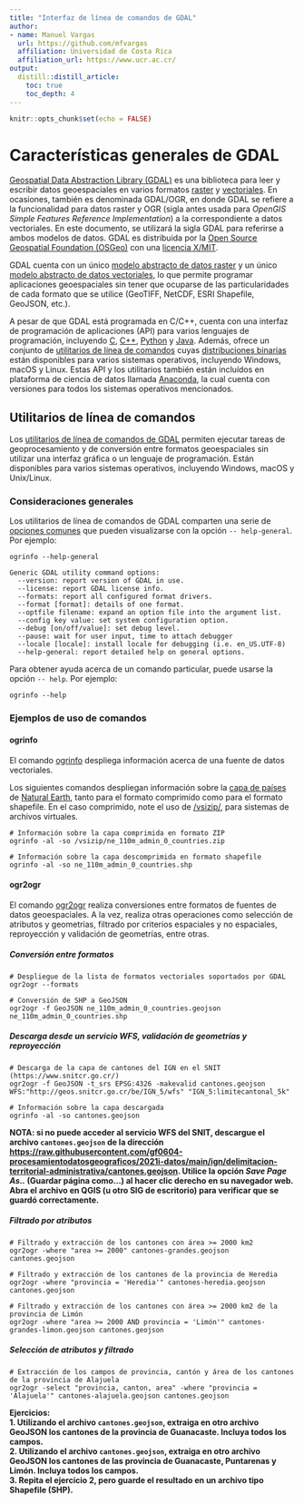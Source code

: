 ```yaml
---
title: "Interfaz de línea de comandos de GDAL"
author: 
- name: Manuel Vargas
  url: https://github.com/mfvargas
  affiliation: Universidad de Costa Rica
  affiliation_url: https://www.ucr.ac.cr/
output: 
  distill::distill_article:
    toc: true
    toc_depth: 4
---
```


```r
knitr::opts_chunk$set(echo = FALSE)
```

# Características generales de GDAL
[Geospatial Data Abstraction Library (GDAL)](https://gdal.org/) es una biblioteca para leer y escribir datos geoespaciales en varios formatos [raster](https://gdal.org/drivers/raster/) y [vectoriales](https://gdal.org/drivers/vector/). En ocasiones, también es denominada GDAL/OGR, en donde GDAL se refiere a la funcionalidad para datos raster y OGR (sigla antes usada para *OpenGIS Simple Features Reference Implementation*) a la correspondiente a datos vectoriales. En este documento, se utilizará la sigla GDAL para referirse a ambos modelos de datos. GDAL es distribuida por la [Open Source Geospatial Foundation (OSGeo)](https://www.osgeo.org/) con una [licencia X/MIT](https://gdal.org/license.html#license).

GDAL cuenta con un único [modelo abstracto de datos raster](https://gdal.org/user/raster_data_model.html) y un único [modelo abstracto de datos vectoriales](https://gdal.org/user/vector_data_model.html), lo que permite programar aplicaciones geoespaciales sin tener que ocuparse de las particularidades de cada formato que se utilice (GeoTIFF, NetCDF, ESRI Shapefile, GeoJSON, etc.).

A pesar de que GDAL está programada en C/C++, cuenta con una interfaz de programación de aplicaciones (API) para varios lenguajes de programación, incluyendo [C](https://gdal.org/api/index.html#c-api), [C++](https://gdal.org/api/index.html#id3), [Python](https://gdal.org/python/index.html) y [Java](https://gdal.org/java/overview-summary.html). Además, ofrece un conjunto de [utilitarios de línea de comandos](https://gdal.org/programs/) cuyas [distribuciones binarias](https://gdal.org/download.html#binaries) están disponibles para varios sistemas operativos, incluyendo Windows, macOS y Linux. Estas API y los utilitarios también están incluídos en plataforma de ciencia de datos llamada [Anaconda](https://www.anaconda.com/), la cual cuenta con versiones para todos los sistemas operativos mencionados.

## Utilitarios de línea de comandos
Los [utilitarios de línea de comandos de GDAL](https://gdal.org/programs/) permiten ejecutar tareas de geoprocesamiento y de conversión entre formatos geoespaciales sin utilizar una interfaz gráfica o un lenguaje de programación. Están disponibles para varios sistemas operativos, incluyendo Windows, macOS y Unix/Linux.

### Consideraciones generales
Los utilitarios de línea de comandos de GDAL comparten una serie de [opciones comunes](https://gdal.org/programs/raster_common_options.html#raster-common-options) que pueden visualizarse con la opción `-- help-general`. Por ejemplo:

```shell
ogrinfo --help-general
```
```shell
Generic GDAL utility command options:
  --version: report version of GDAL in use.
  --license: report GDAL license info.
  --formats: report all configured format drivers.
  --format [format]: details of one format.
  --optfile filename: expand an option file into the argument list.
  --config key value: set system configuration option.
  --debug [on/off/value]: set debug level.
  --pause: wait for user input, time to attach debugger
  --locale [locale]: install locale for debugging (i.e. en_US.UTF-8)
  --help-general: report detailed help on general options.
  ```
  
Para obtener ayuda acerca de un comando particular, puede usarse la opción `-- help`. Por ejemplo:

```shell
ogrinfo --help
```

### Ejemplos de uso de comandos
#### ogrinfo
El comando [ogrinfo](https://gdal.org/programs/ogrinfo.html) despliega información acerca de una fuente de datos vectoriales.

Los siguientes comandos despliegan información sobre la [capa de países](https://www.naturalearthdata.com/downloads/110m-cultural-vectors/110m-admin-0-countries/) de [Natural Earth](https://www.naturalearthdata.com/), tanto para el formato comprimido como para el formato shapefile. En el caso comprimido, note el uso de [/vsizip/](https://gdal.org/user/virtual_file_systems.html), para sistemas de archivos virtuales.

```shell
# Información sobre la capa comprimida en formato ZIP
ogrinfo -al -so /vsizip/ne_110m_admin_0_countries.zip

# Información sobre la capa descomprimida en formato shapefile
ogrinfo -al -so ne_110m_admin_0_countries.shp
```

#### ogr2ogr
El comando [ogr2ogr](https://gdal.org/programs/ogr2ogr.html) realiza conversiones entre formatos de fuentes de datos geoespaciales. A la vez, realiza otras operaciones como selección de atributos y geometrías, filtrado por criterios espaciales y no espaciales, reproyección y validación de geometrías, entre otras.

##### Conversión entre formatos

```shell
# Despliegue de la lista de formatos vectoriales soportados por GDAL
ogr2ogr --formats

# Conversión de SHP a GeoJSON
ogr2ogr -f GeoJSON ne_110m_admin_0_countries.geojson ne_110m_admin_0_countries.shp
```

##### Descarga desde un servicio WFS, validación de geometrías y reproyección

```shell
# Descarga de la capa de cantones del IGN en el SNIT (https://www.snitcr.go.cr/)
ogr2ogr -f GeoJSON -t_srs EPSG:4326 -makevalid cantones.geojson WFS:"http://geos.snitcr.go.cr/be/IGN_5/wfs" "IGN_5:limitecantonal_5k"

# Información sobre la capa descargada
ogrinfo -al -so cantones.geojson
```

**NOTA: si no puede acceder al servicio WFS del SNIT, descargue el archivo  ```cantones.geojson ``` de la dirección [https://raw.githubusercontent.com/gf0604-procesamientodatosgeograficos/2021i-datos/main/ign/delimitacion-territorial-administrativa/cantones.geojson](https://raw.githubusercontent.com/gf0604-procesamientodatosgeograficos/2021i-datos/main/ign/delimitacion-territorial-administrativa/cantones.geojson). Utilice la opción *Save Page As..* (Guardar página como...) al hacer clic derecho en su navegador web. Abra el archivo en QGIS (u otro SIG de escritorio) para verificar que se guardó correctamente.**

##### Filtrado por atributos

```shell
# Filtrado y extracción de los cantones con área >= 2000 km2
ogr2ogr -where "area >= 2000" cantones-grandes.geojson cantones.geojson

# Filtrado y extracción de los cantones de la provincia de Heredia
ogr2ogr -where "provincia = 'Heredia'" cantones-heredia.geojson cantones.geojson

# Filtrado y extracción de los cantones con área >= 2000 km2 de la provincia de Limón
ogr2ogr -where "area >= 2000 AND provincia = 'Limón'" cantones-grandes-limon.geojson cantones.geojson
```

##### Selección de atributos y filtrado

```shell
# Extracción de los campos de provincia, cantón y área de los cantones de la provincia de Alajuela
ogr2ogr -select "provincia, canton, area" -where "provincia = 'Alajuela'" cantones-alajuela.geojson cantones.geojson
```

**
Ejercicios:  
1. Utilizando el archivo ```cantones.geojson```, extraiga en otro archivo GeoJSON los cantones de la provincia de Guanacaste.  Incluya todos los campos.  
2. Utilizando el archivo ```cantones.geojson```, extraiga en otro archivo GeoJSON los cantones de las provincia de Guanacaste, Puntarenas y Limón. Incluya todos los campos.  
3. Repita el ejercicio 2, pero guarde el resultado en un archivo tipo Shapefile (SHP).  
**